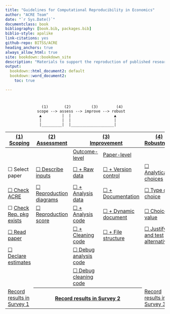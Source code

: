 ```yaml
--- 
title: "Guidelines for Computational Reproducibility in Economics"
author: "ACRE Team"
date: "`r Sys.Date()`"
documentclass: book
bibliography: [book.bib, packages.bib]
biblio-style: apalike
link-citations: yes
github-repo: BITSS/ACRE
heading_anchors: true
always_allow_html: true
site: bookdown::bookdown_site
description: "Materials to support the reproduction of published research in economics."
output:
  bookdown::html_document2: default
  bookdown::word_document2:
    toc: true

---
```

 
 
#  {-}

                    (1)       (2)         (3)        (4)        
                  scope --> assess --> improve --> robust 
                   ▲         |  |                   ▲
                   |         |  |                   |
                   |_________|  |___________________|

<table>
   <thead>
      <tr>
         <th>[(1) <br> Scoping](#scoping) </th>
         <th>[(2) Assessment](#assessment)</th>
         <th colspan=2>[(3) <br> Improvement](#improvements)</th>
         <th>[(4) Robustness](#robust)</th>
         <th>[(5) Extensions]()</th>
      </tr>
   </thead>
   <tbody>
      <tr>
         <td></td>
         <td></td>
         <td>[Outcome-level](#improvements)</td>
         <td>[Paper-level](#paper-level)</td>
      </tr>
      <tr>
         <td>&#9744; Select paper</td>
         <td>[&#9744; Describe inputs](#describe-inputs)</td>
         <td>[&#9744; + Raw data](#rd)</td>
         <td>[&#9744; + Version control](#paper-level)</td>
         <td>[&#9744; Analytical choices](#id-analy)</td>
         <td>&#9744; New method</td>
      </tr>
      <tr>
         <td>[&#9744; Check ACRE](#check-acre)</td>
         <td>[&#9744; Reproduction diagrams](#diagram)</td>
         <td>[&#9744; + Analysis data](#ad)</td>
         <td>[&#9744; + Documentation](#paper-level)</td>
         <td>[&#9744; Type of choice](#id-type)</td>
         <td>&#9744; New data</td>
      </tr>
      <tr>
         <td>&#9744; [Check Rep. pkg exists](#verify-rep-mat)</td>
         <td>[&#9744; Reproduction score](#score)</td>
         <td>[&#9744; + Analysis code](#ac)</td>
         <td>[&#9744; + Dynamic document](#paper-level)</td>
         <td>[&#9744; Choice value](#id-val)</td>
         <td></td>
      </tr>
      <tr>
         <td>[&#9744;  Read paper](#read-summ)</td>
         <td></td>
         <td>[&#9744; + Cleaning code](#cc)</td>
         <td>[&#9744; + File structure](#paper-level)</td>
         <td>[&#9744; Justify and test alternatives](#test-rob)</td>
         <td></td>
      </tr>
      <tr>
         <td>[&#9744; Declare estimates](#declare-estimates)</td>
         <td></td>
         <td>[&#9744; Debug analysis code](#dac)</td>
         <td></td>
         <td>
         <td></td>
         <td></td>
      </tr>
      <tr>
         <td></td>
         <td></td>
         <td>[&#9744; Debug cleaning code](#dcc)</td>
         <td></td>
         <td></td>
         <td></td>
      </tr>
      <tr>
         <td>[Record results in Survey 1](https://berkeley.qualtrics.com/jfe/form/SV_2bO83uJvU9ZiTXv)</td>
         <th colspan=3>[Record results in Survey 2](https://berkeley.qualtrics.com/jfe/form/SV_2gd9Y3XVtjLpZL7)</th>
         <td>[Record results in Survey 3](ADD LINK)</td>
         <td></td>
      </tr>
   </tbody>
</table>
